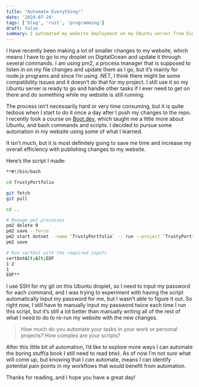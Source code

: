 ```yaml
---
title: "Automate Everything!"
date: '2024-07-24'
tags: ['blog', 'rust', 'programming']
draft: false
summary: I automated my website deployment on my Ubuntu server from DigitalOcean.
---
```


I have recently been making a lot of smaller changes to my website, which means I have to go to my droplet on DigitalOcean and update it through several commands. I am using pm2, a process manager that is supposed to listen in on my file changes and update them as I go, but it’s mainly for node.js programs and since I’m using .NET, I think there might be some compatibility issues and it doesn’t do that for my project. I still use it so my Ubuntu server is ready to go and handle other tasks if I ever need to get on there and do something while my website is still running.

The process isn’t necessarily hard or very time consuming, but it is quite tedious when I start to do it once a day after I push my changes to the repo. I recently took a course on [Boot.dev](https://boot.dev), which taught me a little more about Ubuntu, and bash commands and scripts. I decided to pursue some automation in my website using some of what I learned.

It isn’t much, but it is most definitely going to save me time and increase my overall efficiency with publishing changes to my website.

Here’s the script I made:

```bash
**#!/bin/bash

cd TrustyPortfolio

git fetch
git pull

cd ..

# Manage pm2 processes
pm2 delete 0
pm2 save --force
pm2 start dotnet --name `TrustyPortfolio` -- run --project `TrustyPortfolio/TrustyPortfolio.csproj`
pm2 save

# Run certbot with the required inputs
certbot&lt;&lt;EOF
1 2
1
EOF**
```

I use SSH for my git on this Ubuntu droplet, so I need to input my password for each command, and I was trying to experiment with having the script automatically input my password for me, but I wasn’t able to figure it out. So right now, I still have to manually input my password twice each time I run this script, but it’s still a lot better than manually writing all of the rest of what I need to do to re-run my website with the new changes.

> How much do you automate your tasks in your work or personal projects? How complex are your scripts?
>

After this little bit of automation, I’d like to explore more ways I can automate the boring stuff(a book I still need to read btw). As of now I’m not sure what will come up, but knowing that I *can* automate, means I can identify potential pain points in my workflows that would benefit from automation.

Thanks for reading, and I hope you have a great day!
